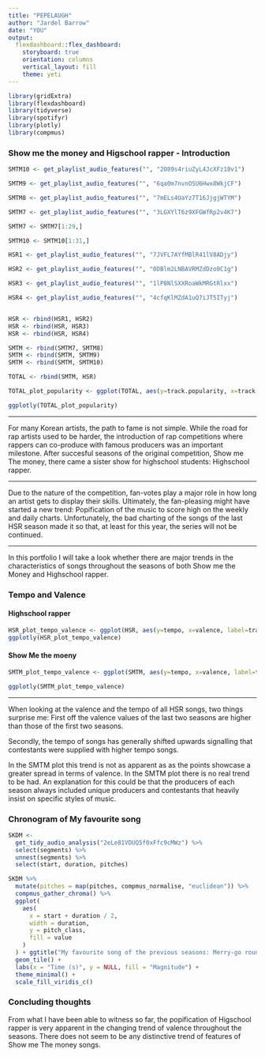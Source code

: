 ```yaml
---
title: "PEPELAUGH"
author: "Jardel Barrow"
date: "YOU"
output: 
  flexdashboard::flex_dashboard:
    storyboard: true
    orientation: columns
    vertical_layout: fill
    theme: yeti
---
```


```r
library(gridExtra)
library(flexdashboard)
library(tidyverse)
library(spotifyr)
library(plotly)
library(compmus)
```
### Show me the money and Higschool rapper - Introduction

``` r
SMTM10 <- get_playlist_audio_features("", "2O89s4riuZyL4JcXFz18v1")

SMTM9 <- get_playlist_audio_features("", "6qa0m7nvnOSU6Hwx8WkjCF")

SMTM8 <- get_playlist_audio_features("", "7mELs4UaYz7T16JjgjWTYM")

SMTM7 <- get_playlist_audio_features("", "3LGXYlT6z9XFGWfRp2v4K7")

SMTM7 <- SMTM7[1:29,]

SMTM10 <- SMTM10[1:31,]

HSR1 <- get_playlist_audio_features("", "7JVFL7AYfMBlR41lV8ADjy")

HSR2 <- get_playlist_audio_features("", "0DBlm2LNBAVRMZdDzo0C1g")

HSR3 <- get_playlist_audio_features("", "1lP8NlSXXRoaWkMRGtRlxx")

HSR4 <- get_playlist_audio_features("", "4cfqKlMZdA1uQ7iJT5ITyj")


HSR <- rbind(HSR1, HSR2)  
HSR <- rbind(HSR, HSR3)
HSR <- rbind(HSR, HSR4)

SMTM <- rbind(SMTM7, SMTM8)
SMTM <- rbind(SMTM, SMTM9)
SMTM <- rbind(SMTM, SMTM10)

TOTAL <- rbind(SMTM, HSR)

TOTAL_plot_popularity <- ggplot(TOTAL, aes(y=track.popularity, x=track.duration_ms/1000, label=track.name))+ geom_point(aes(color=playlist_name)) + ggtitle("Popularity of songs")+ xlab("Track duration in seconds")

ggplotly(TOTAL_plot_popularity)


```

***

For many Korean artists, the path to fame is not simple. While the road for rap artists used to be harder, the introduction of rap competitions where rappers can co-produce with famous producers was an important milestone. After succesful seasons of the original competition, Show me The money, there came a sister show for highschool students: Highschool rapper.

***

Due to the nature of the competition, fan-votes play a major role in how long an artist gets to display their skills. Ultimately, the fan-pleasing might have started a new trend: Popification of the music to score high on the weekly and daily charts. Unfortunately, the bad charting of the songs of the last HSR season made it so that, at least for this year, the series will not be continued.  

***

In this portfolio I will take a look whether there are major trends in the characteristics of songs throughout the seasons of both Show me the Money and Highschool rapper. 

### Tempo and Valence

#### Highschool rapper

```r
HSR_plot_tempo_valence <- ggplot(HSR, aes(y=tempo, x=valence, label=track.name))+ geom_point(aes(color=playlist_name))
ggplotly(HSR_plot_tempo_valence)
```

#### Show Me the moeny

``` r
SMTM_plot_tempo_valence <- ggplot(SMTM, aes(y=tempo, x=valence, label=track.name))+ geom_point(aes(color=playlist_name))

ggplotly(SMTM_plot_tempo_valence)

```

***

When looking at the valence and the tempo of all HSR songs, two things surprise me: First off the valence values of the last two seasons are higher than those of the first two seasons.

Secondly, the tempo of songs has generally shifted upwards signalling that contestants were supplied with higher tempo songs.

In the SMTM plot this trend is not as apparent as as the points showcase a greater spread in terms of valence.
In the SMTM plot there is no real trend to be had. An explanation for this could be that the producers of each season always included unique producers and contestants that heavily insist on specific styles of music.  

### Chronogram of My favourite song

``` r
SKDM <-
  get_tidy_audio_analysis("2eLe81VDUQ5f0xFfc9cMWz") %>%
  select(segments) %>%
  unnest(segments) %>%
  select(start, duration, pitches)

SKDM %>%
  mutate(pitches = map(pitches, compmus_normalise, "euclidean")) %>%
  compmus_gather_chroma() %>% 
  ggplot(
    aes(
      x = start + duration / 2,
      width = duration,
      y = pitch_class,
      fill = value
    )
  ) + ggtitle("My favourite song of the previous seasons: Merry-go round")+
  geom_tile() +
  labs(x = "Time (s)", y = NULL, fill = "Magnitude") +
  theme_minimal() +
  scale_fill_viridis_c()

```

### Concluding thoughts
From what I have been able to witness so far, the popification of Higschool rapper is very apparent in the changing trend of valence throughout the seasons. There does not seem to be any distinctive trend of features of Show me The money songs. 